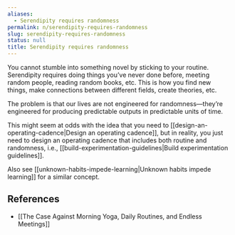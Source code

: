 ```yaml
---
aliases:
  - Serendipity requires randomness
permalink: n/serendipity-requires-randomness
slug: serendipity-requires-randomness
status: null
title: Serendipity requires randomness
---
```

You cannot stumble into something novel by sticking to your routine. Serendipity requires doing things you’ve never done before, meeting random people, reading random books, etc. This is how you find new things, make connections between different fields, create theories, etc.

The problem is that our lives are not engineered for randomness—they’re engineered for producing predictable outputs in predictable units of time.

This might seem at odds with the idea that you need to [[design-an-operating-cadence|Design an operating cadence]], but in reality, you just need to design an operating cadence that includes both routine and randomness, i.e., [[build-experimentation-guidelines|Build experimentation guidelines]].

Also see [[unknown-habits-impede-learning|Unknown habits impede learning]] for a similar concept.

## References

- [[The Case Against Morning Yoga, Daily Routines, and Endless Meetings]]
